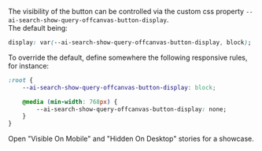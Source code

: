 
<Meta of={meta} />

The visibility of the button can be controlled via the custom css property ```--ai-search-show-query-offcanvas-button-display```.  
The default being: 

```css
display: var(--ai-search-show-query-offcanvas-button-display, block);
```


To override the default, define somewhere the following responsive rules, for instance:

```css
:root {
    --ai-search-show-query-offcanvas-button-display: block;

    @media (min-width: 768px) {
        --ai-search-show-query-offcanvas-button-display: none;
    }
}
```  

Open "Visible On Mobile" and "Hidden On Desktop" stories for a showcase.

<DocsPage /> 